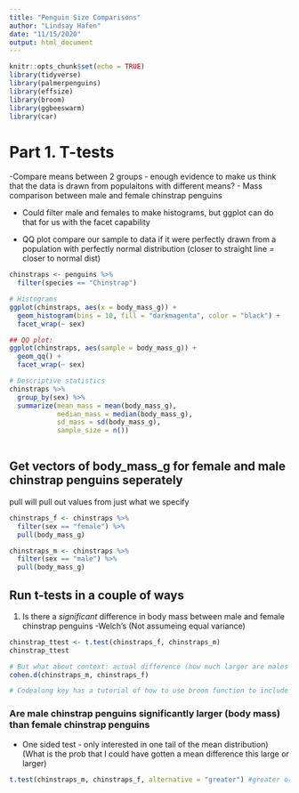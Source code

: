 ```yaml
---
title: "Penguin Size Comparisons"
author: "Lindsay Hafen"
date: "11/15/2020"
output: html_document
---
```


```r
knitr::opts_chunk$set(echo = TRUE)
library(tidyverse)
library(palmerpenguins)
library(effsize)
library(broom)
library(ggbeeswarm)
library(car)
```

# Part 1. T-tests
-Compare means between 2 groups - enough evidence to make us think that the data is drawn from populaitons with different means?
- Mass comparison between male and female chinstrap penguins

- Could filter male and females to make histograms, but ggplot can do that for us with the facet capability

- QQ plot compare our sample to data if it were perfectly drawn from a population with perfectly normal distribution (closer to straight line = closer to normal dist)

```r
chinstraps <- penguins %>% 
  filter(species == "Chinstrap")

# Histograms
ggplot(chinstraps, aes(x = body_mass_g)) +
  geom_histogram(bins = 10, fill = "darkmagenta", color = "black") +
  facet_wrap(~ sex)

## QQ plot:
ggplot(chinstraps, aes(sample = body_mass_g)) +
  geom_qq() +
  facet_wrap(~ sex)

# Descriptive statistics 
chinstraps %>% 
  group_by(sex) %>% 
  summarize(mean_mass = mean(body_mass_g),
            median_mass = median(body_mass_g),
            sd_mass = sd(body_mass_g),
            sample_size = n())
  


```

## Get vectors of body_mass_g for female and male chinstrap penguins seperately

pull will pull out values from just what we specify

```r
chinstraps_f <- chinstraps %>% 
  filter(sex == "female") %>% 
  pull(body_mass_g)

chinstraps_m <- chinstraps %>% 
  filter(sex == "male") %>% 
  pull(body_mass_g)
```

## Run t-tests in a couple of ways
1. Is there a *significant* difference in body mass between male and female chinstrap penguins
-Welch's (Not assumeing equal variance)

```r
chinstrap_ttest <- t.test(chinstraps_f, chinstraps_m)
chinstrap_ttest

# But what about context: actual difference (how much larger are males than females?), effect size?
cohen.d(chinstraps_m, chinstraps_f)

# Codealong key has a tutorial of how to use broom function to include data frame for test outcomes in the knitted doc (?)
```

### Are male chinstrap penguins significantly larger (body mass) than female chinstrap penguins 
- One sided test - only interested in one tail of the mean distribution) (What is the prob that I could have gotten a mean difference this large or larger)

```r
t.test(chinstraps_m, chinstraps_f, alternative = "greater") #greater or less depends on the order of vectors in the t.test function = in this case males>females
```






